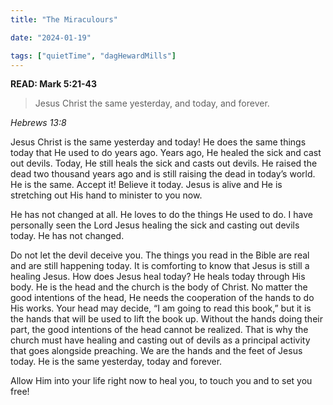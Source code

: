```yaml
---
title: "The Miraculours"

date: "2024-01-19"

tags: ["quietTime", "dagHewardMills"]
---
```


**READ: Mark 5:21-43**

> Jesus Christ the same yesterday, and today, and forever.

_Hebrews 13:8_

Jesus Christ is the same yesterday and today! He does the same things today that He used to do years ago. Years ago, He healed the sick and cast out devils. Today, He still heals the sick and casts out devils. He raised the dead two thousand years ago and is still raising the dead in today’s world. He is the same. Accept it! Believe it today. Jesus is alive and He is stretching out His hand to minister to you now.

He has not changed at all. He loves to do the things He used to do. I have personally seen the Lord Jesus healing the sick and casting out devils today. He has not changed.

Do not let the devil deceive you. The things you read in the Bible are real and are still happening today. It is comforting to know that Jesus is still a healing Jesus. How does Jesus heal today? He heals today through His body. He is the head and the church is the body of Christ. No matter the good intentions of the head, He needs the cooperation of the hands to do His works. Your head may decide, “I am going to read this book,” but it is the hands that will be used to lift the book up. Without the hands doing their part, the good intentions of the head cannot be realized. That is why the church must have healing and casting out of devils as a principal activity that goes alongside preaching. We are the hands and the feet of Jesus today. He is the same yesterday, today and forever.

Allow Him into your life right now to heal you, to touch you and to set you free!
